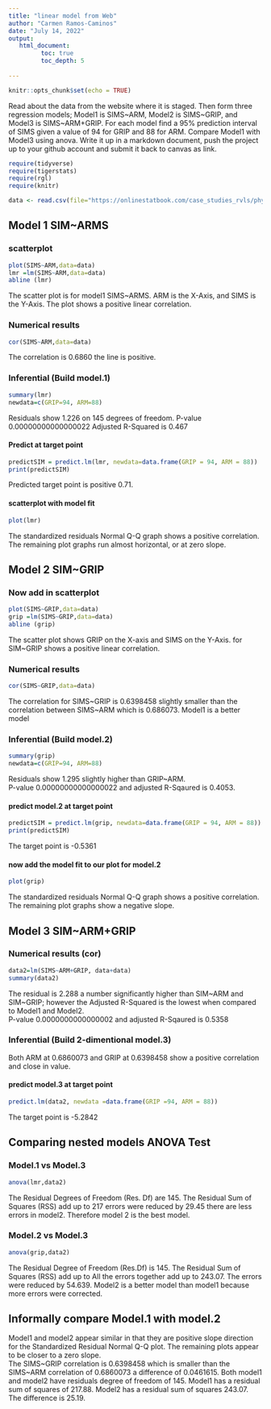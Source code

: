 ```yaml
---
title: "linear model from Web"
author: "Carmen Ramos-Caminos"
date: "July 14, 2022"
output:
   html_document:
         toc: true
         toc_depth: 5
        
---
```


```r
knitr::opts_chunk$set(echo = TRUE)
```

Read about the data from the website where it is staged.  Then form three regression models; Model1 is SIMS~ARM, Model2 is SIMS~GRIP, and Model3 is SIMS~ARM+GRIP. For each model find a 95% prediction interval of SIMS given a value of 94  for GRIP and 88 for ARM. Compare Model1 with Model3 using anova. Write it up in a markdown document, push the project up to your github account and submit it back to canvas as link. 

```r
require(tidyverse)
require(tigerstats)
require(rgl)
require(knitr)

```

```r
data <- read.csv(file="https://onlinestatbook.com/case_studies_rvls/physical_strength/data.txt",sep="",header=TRUE)  

```

## Model 1 SIM~ARMS 

### scatterplot 
```r
plot(SIMS~ARM,data=data)
lmr =lm(SIMS~ARM,data=data)
abline (lmr)
```

The scatter plot is for model1 SIMS~ARMS. ARM is the X-Axis, and SIMS is the Y-Axis. The plot shows a positive linear correlation.

### Numerical results
```r
cor(SIMS~ARM,data=data)
```

The correlation is 0.6860 the line is positive. 

### Inferential  (Build model.1)
```r
summary(lmr)
newdata=c(GRIP=94, ARM=88)
```
  
Residuals show 1.226 on 145 degrees of freedom.
P-value 0.00000000000000022  Adjusted R-Squared is 0.467 

#### Predict at target point
```r
predictSIM = predict.lm(lmr, newdata=data.frame(GRIP = 94, ARM = 88))
print(predictSIM)
```

Predicted target point is positive 0.71.

#### scatterplot with model fit
```r
plot(lmr)
```
  
The standardized residuals Normal Q-Q graph shows a positive correlation. The remaining plot graphs run almost horizontal, or at zero slope. 

## Model 2 SIM~GRIP 

### Now add in scatterplot
```r
plot(SIMS~GRIP,data=data)
grip =lm(SIMS~GRIP,data=data)
abline (grip)
```
  
The scatter plot shows GRIP on the X-axis and SIMS on the Y-Axis. for SIM~GRIP shows a positive linear correlation. 

### Numerical results 
```r
cor(SIMS~GRIP,data=data)
```

The correlation for SIMS~GRIP is 0.6398458 slightly smaller than the correlation between SIMS~ARM which is 0.686073. Model1 is a better model 

### Inferential  (Build model.2)
```r
summary(grip)
newdata=c(GRIP=94, ARM=88)
``` 
  
Residuals show 1.295 slightly higher than GRIP~ARM.  
P-value 0.00000000000000022 and adjusted R-Sqaured is 0.4053.

#### predict model.2 at target point
```r
predictSIM = predict.lm(grip, newdata=data.frame(GRIP = 94, ARM = 88))
print(predictSIM)
```
  
The target point is -0.5361 

#### now add the model fit to our plot for model.2
```r
plot(grip)
```
  
The standardized residuals Normal Q-Q graph shows a positive correlation. The remaining plot graphs show a negative slope.  

## Model 3 SIM~ARM+GRIP 

### Numerical results (cor)
```r
data2=lm(SIMS~ARM+GRIP, data+data)
summary(data2)
```
The residual is 2.288 a number significantly higher than SIM~ARM and SIM~GRIP; however the Adjusted R-Squared is the lowest when compared to Model1 and Model2.  
P-value 0.0000000000000002 and adjusted R-Sqaured is 0.5358

### Inferential  (Build 2-dimentional model.3)
  
Both ARM at 0.6860073 and GRIP at 0.6398458 show a positive correlation and close in value. 
  
#### predict model.3 at target point
```r
predict.lm(data2, newdata =data.frame(GRIP =94, ARM = 88))
```
  
The target point is -5.2842 
  
## Comparing nested models ANOVA Test

### Model.1 vs Model.3
```r
anova(lmr,data2)
```
  
The Residual Degrees of Freedom (Res. Df) are 145. The Residual Sum of Squares (RSS) add up to 217 errors were reduced by 29.45 there are less errors in model2. Therefore model 2 is the best model.  

### Model.2 vs Model.3
```r
anova(grip,data2)
```
  
The Residual Degree of Freedom (Res.Df) is 145. The Residual Sum of Squares (RSS) add up to  All the errors together add up to 243.07. The errors were reduced by 54.639. Model2 is a better model than model1 because more errors were corrected.
  
## Informally compare Model.1 with model.2

Model1 and model2 appear similar in that they are positive slope direction for the Standardized Residual Normal Q-Q plot. The remaining plots appear to be closer to a zero slope.   
The SIMS~GRIP correlation is 0.6398458 which is smaller than the SIMS~ARM correlation of 0.6860073 a difference of 0.0461615. Both model1 and model2 have residuals degree of freedom of 145. Model1 has a residual sum of squares of 217.88. Model2  has a residual sum of squares  243.07. The difference is 25.19. 


